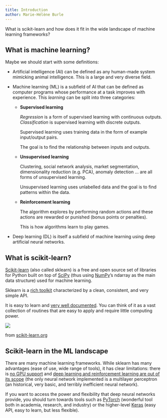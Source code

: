 ```yaml
---
title: Introduction
author: Marie-Hélène Burle
---
```


:::{.def}

What is scikit-learn and how does it fit in the wide landscape of machine learning frameworks?

:::

## What is machine learning?

Maybe we should start with some definitions:

- [Artificial intelligence (AI)]{.emph} can be defined as any human-made system mimicking animal intelligence. This is a large and very diverse field.

- [Machine learning (ML)]{.emph} is a subfield of AI that can be defined as computer programs whose performance at a task improves with experience. This *learning* can be split into three categories:

	- **Supervised learning**

		*Regression* is a form of supervised learning with continuous outputs.<br>
		*Classification* is supervised learning with discrete outputs.

	     Supervised learning uses training data in the form of example input/output pairs.

         The goal is to find the relationship between inputs and outputs.

	- **Unsupervised learning**

	     Clustering, social network analysis, market segmentation, dimensionality reduction (e.g. PCA), anomaly detection ... are all forms of unsupervised learning.

         Unsupervised learning uses unlabelled data and the goal is to find patterns within the data.

	- **Reinforcement learning**

         The algorithm explores by performing random actions and these actions are rewarded or punished (bonus points or penalties).

         This is how algorithms learn to play games.

- [Deep learning (DL)]{.emph} is itself a subfield of machine learning using deep artificial neural networks.

## What is scikit-learn?

[Scikit-learn](https://scikit-learn.org) (also called sklearn) is a free and open source set of libraries for Python built on top of [SciPy](https://scipy.org/) (thus using [NumPy](https://numpy.org/)'s ndarray as the main data structure) used for machine learning.

Sklearn is a [rich toolkit](https://scikit-learn.org/stable/auto_examples/index.html) characterized by a clean, consistent, and very simple API.

It is easy to learn and [very well documented](https://scikit-learn.org/stable/modules/classes.html). You can think of it as a vast collection of routines that are easy to apply and require little computing power.

![](img/sklearn_map.png)

:::{.caption}

from [scikit-learn.org](https://scikit-learn.org/stable/tutorial/machine_learning_map/index.html)

:::

## Scikit-learn in the ML landscape

There are many machine learning frameworks. While sklearn has many advantages (ease of use, wide range of tools), it has clear limitations: there is [no GPU support](https://scikit-learn.org/stable/faq.html#will-you-add-gpu-support) and [deep learning and reinforcement learning are out of its scope](https://scikit-learn.org/stable/faq.html#why-is-there-no-support-for-deep-or-reinforcement-learning-will-there-be-support-for-deep-or-reinforcement-learning-in-scikit-learn) (the only neural network implemented is a multilayer perceptron (an historical, very basic, and terribly inefficient neural network).

If you want to access the power and flexibility that deep neural networks provide, you should turn towards tools such as [PyTorch](https://pytorch.org/) (wonderful tool both in academia, research, and industry) or the higher-level [Keras](https://keras.io/) (easy API, easy to learn, but less flexible).
